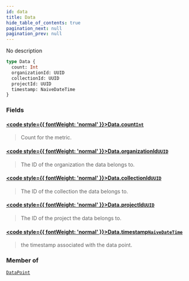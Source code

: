 ```yaml
---
id: data
title: Data
hide_table_of_contents: true
pagination_next: null
pagination_prev: null
---
```








No description

```graphql
type Data {
  count: Int
  organizationId: UUID
  collectionId: UUID
  projectId: UUID
  timestamp: NaiveDateTime
}
```


### Fields

#### [<code style={{ fontWeight: 'normal' }}>Data.<b>count</b></code>](#)<Bullet />[`Int`](/api/scalars/int) <Badge class="secondary" text="scalar"/>
> Count for the metric.
> 

#### [<code style={{ fontWeight: 'normal' }}>Data.<b>organizationId</b></code>](#)<Bullet />[`UUID`](/api/scalars/uuid) <Badge class="secondary" text="scalar"/>
> The ID of the organization the data belongs to.
> 

#### [<code style={{ fontWeight: 'normal' }}>Data.<b>collectionId</b></code>](#)<Bullet />[`UUID`](/api/scalars/uuid) <Badge class="secondary" text="scalar"/>
> The ID of the collection the data belongs to.
> 

#### [<code style={{ fontWeight: 'normal' }}>Data.<b>projectId</b></code>](#)<Bullet />[`UUID`](/api/scalars/uuid) <Badge class="secondary" text="scalar"/>
> The ID of the project the data belongs to.
> 

#### [<code style={{ fontWeight: 'normal' }}>Data.<b>timestamp</b></code>](#)<Bullet />[`NaiveDateTime`](/api/scalars/naive-date-time) <Badge class="secondary" text="scalar"/>
> the timestamp associated with the data point.
> 



### Member of

[`DataPoint`](/api/objects/data-point)  <Badge class="secondary" text="object"/>



